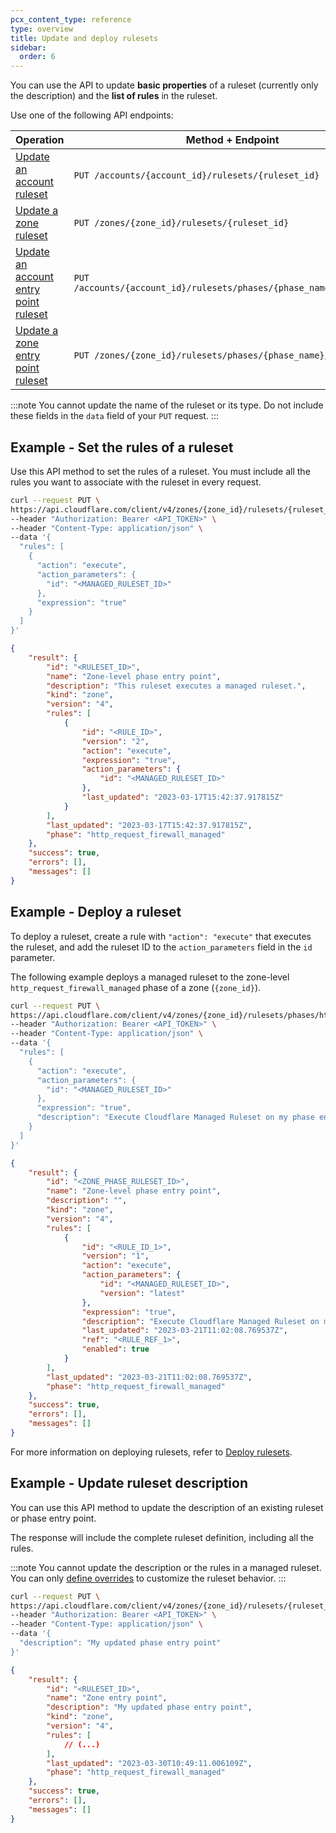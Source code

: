 ```yaml
---
pcx_content_type: reference
type: overview
title: Update and deploy rulesets
sidebar:
  order: 6
---
```


You can use the API to update **basic properties** of a ruleset (currently only the description) and the **list of rules** in the ruleset.

Use one of the following API endpoints:

| Operation                                            | Method + Endpoint                                                    |
| ---------------------------------------------------- | -------------------------------------------------------------------- |
| [Update an account ruleset][ur-account]              | `PUT /accounts/{account_id}/rulesets/{ruleset_id}`                   |
| [Update a zone ruleset][ur-zone]                     | `PUT /zones/{zone_id}/rulesets/{ruleset_id}`                         |
| [Update an account entry point ruleset][uep-account] | `PUT /accounts/{account_id}/rulesets/phases/{phase_name}/entrypoint` |
| [Update a zone entry point ruleset][uep-zone]        | `PUT /zones/{zone_id}/rulesets/phases/{phase_name}/entrypoint`       |

[ur-account]: /api/operations/updateAccountRuleset
[ur-zone]: /api/resources/rulesets/methods/update/
[uep-account]: /api/operations/updateAccountEntrypointRuleset
[uep-zone]: /api/resources/rulesets/subresources/phases/methods/update/

:::note
You cannot update the name of the ruleset or its type. Do not include these fields in the `data` field of your `PUT` request.
:::

## Example - Set the rules of a ruleset

Use this API method to set the rules of a ruleset. You must include all the rules you want to associate with the ruleset in every request.

```bash
curl --request PUT \
https://api.cloudflare.com/client/v4/zones/{zone_id}/rulesets/{ruleset_id} \
--header "Authorization: Bearer <API_TOKEN>" \
--header "Content-Type: application/json" \
--data '{
  "rules": [
    {
      "action": "execute",
      "action_parameters": {
        "id": "<MANAGED_RULESET_ID>"
      },
      "expression": "true"
    }
  ]
}'
```

```json output
{
	"result": {
		"id": "<RULESET_ID>",
		"name": "Zone-level phase entry point",
		"description": "This ruleset executes a managed ruleset.",
		"kind": "zone",
		"version": "4",
		"rules": [
			{
				"id": "<RULE_ID>",
				"version": "2",
				"action": "execute",
				"expression": "true",
				"action_parameters": {
					"id": "<MANAGED_RULESET_ID>"
				},
				"last_updated": "2023-03-17T15:42:37.917815Z"
			}
		],
		"last_updated": "2023-03-17T15:42:37.917815Z",
		"phase": "http_request_firewall_managed"
	},
	"success": true,
	"errors": [],
	"messages": []
}
```

## Example - Deploy a ruleset

To deploy a ruleset, create a rule with `"action": "execute"` that executes the ruleset, and add the ruleset ID to the `action_parameters` field in the `id` parameter.

The following example deploys a managed ruleset to the zone-level `http_request_firewall_managed` phase of a zone (`{zone_id}`).

```bash
curl --request PUT \
https://api.cloudflare.com/client/v4/zones/{zone_id}/rulesets/phases/http_request_firewall_managed/entrypoint \
--header "Authorization: Bearer <API_TOKEN>" \
--header "Content-Type: application/json" \
--data '{
  "rules": [
    {
      "action": "execute",
      "action_parameters": {
        "id": "<MANAGED_RULESET_ID>"
      },
      "expression": "true",
      "description": "Execute Cloudflare Managed Ruleset on my phase entry point"
    }
  ]
}'
```

```json output
{
	"result": {
		"id": "<ZONE_PHASE_RULESET_ID>",
		"name": "Zone-level phase entry point",
		"description": "",
		"kind": "zone",
		"version": "4",
		"rules": [
			{
				"id": "<RULE_ID_1>",
				"version": "1",
				"action": "execute",
				"action_parameters": {
					"id": "<MANAGED_RULESET_ID>",
					"version": "latest"
				},
				"expression": "true",
				"description": "Execute Cloudflare Managed Ruleset on my phase entry point",
				"last_updated": "2023-03-21T11:02:08.769537Z",
				"ref": "<RULE_REF_1>",
				"enabled": true
			}
		],
		"last_updated": "2023-03-21T11:02:08.769537Z",
		"phase": "http_request_firewall_managed"
	},
	"success": true,
	"errors": [],
	"messages": []
}
```

For more information on deploying rulesets, refer to [Deploy rulesets](/ruleset-engine/basic-operations/deploy-rulesets/).

## Example - Update ruleset description

You can use this API method to update the description of an existing ruleset or phase entry point.

The response will include the complete ruleset definition, including all the rules.

:::note
You cannot update the description or the rules in a managed ruleset. You can only [define overrides](/ruleset-engine/managed-rulesets/override-managed-ruleset/) to customize the ruleset behavior.
:::

```bash
curl --request PUT \
https://api.cloudflare.com/client/v4/zones/{zone_id}/rulesets/{ruleset_id} \
--header "Authorization: Bearer <API_TOKEN>" \
--header "Content-Type: application/json" \
--data '{
  "description": "My updated phase entry point"
}'
```

```json output
{
	"result": {
		"id": "<RULESET_ID>",
		"name": "Zone entry point",
		"description": "My updated phase entry point",
		"kind": "zone",
		"version": "4",
		"rules": [
			// (...)
		],
		"last_updated": "2023-03-30T10:49:11.006109Z",
		"phase": "http_request_firewall_managed"
	},
	"success": true,
	"errors": [],
	"messages": []
}
```
